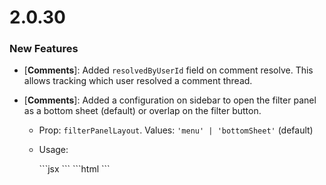 # 2.0.30

### New Features

- [**Comments**]: Added `resolvedByUserId` field on comment resolve. This allows tracking which user resolved a comment thread.

- [**Comments**]: Added a configuration on sidebar to open the filter panel as a bottom sheet (default) or overlap on the filter button.
  - Prop: `filterPanelLayout`. Values: `'menu' | 'bottomSheet'` (default)
  - Usage:

    <Tabs>
    <Tab title="React / Next.js">
    ```jsx
    <VeltCommentsSidebar filterPanelLayout="menu" />
    ```
    </Tab>
    <Tab title="Other Frameworks">
    ```html
    <velt-comments-sidebar filter-panel-layout="menu"></velt-comments-sidebar>
    ```
    </Tab>
    </Tabs>

